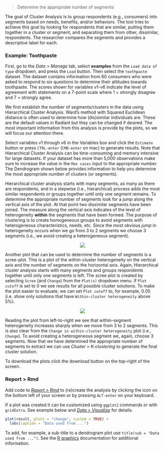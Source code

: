 > Determine the appropriate number of segments

The goal of Cluster Analysis is to group respondents (e.g., consumers) into segments based on needs, benefits, and/or behaviors. The tool tries to achieve this goal by looking for respondents that are similar, putting them together in a cluster or segment, and separating them from other, dissimilar, respondents. The researcher compares the segments and provides a descriptive label for each.

### Example: Toothpaste

First, go to the _Data > Manage_ tab, select **examples** from the `Load data of type` dropdown, and press the `Load` button. Then select the `toothpaste` dataset. The dataset contains information from 60 consumers who were asked to respond to six questions to determine their attitudes towards toothpaste. The scores shown for variables v1-v6 indicate the level of agreement with statements on a 7-point scale where 1 = strongly disagree and 7 = strongly agree.

We first establish the number of segments/clusters in the data using Hierarchical Cluster Analysis. Ward’s method with Squared Euclidean distance is often used to determine how (dis)similar individuals are. These are the default values in Radiant but they can be changed if desired. The most important information from this analysis is provide by the plots, so we will focus our attention there.

Select variables v1 through v6 in the Variables box and click the `Estimate` button or press `CTRL-enter` (`CMD-enter` on mac) to generate results. Note that Hierarchical Cluster Analysis can be time-consuming and memory intensive for large datasets. If your dataset has more than 5,000 observations make sure to increase the value in the `Max cases` input to the appropriate number. The Dendrogram shown below provides information to help you determine the most appropriate number of clusters (or segments).

Hierarchical cluster analysis starts with many segments, as many as there are respondents, and in a stepwise (i.e., hierarchical) process adds the most similar respondents or groups together until only one segment remains. To determine the appropriate number of segments look for a _jump_ along the vertical axis of the plot. At that point two dissimilar segments have been joined. The measure along the vertical axis indicates of the level of heterogeneity **within** the segments that have been formed. The purpose of clustering is to create homogeneous groups to avoid segments with heterogeneous characteristics, needs, etc. Since the most obvious _jump_ in heterogeneity occurs when we go from 3 to 2 segments we choose 3 segments (i.e., we avoid creating a heterogeneous segment).

<p align="center"><img src="https://radiant-rstats.github.io/docs/multivariate/figures_multivariate//hclus_dendro.png"></p>

Another plot that can be used to determine the number of segments is a scree-plot. This is a plot of the within-cluster heterogeneity on the vertical axis and the number of segments on the horizontal axis. Again, Hierarchical cluster analysis starts with many segments and groups respondents together until only one segments is left. The scree plot is created by selecting `Scree` (and `Change`) from the `Plot(s)` dropdown menu. If `Plot cutoff` is set to 0 we see results for all possible cluster solutions. To make the plot easier to evaluate, we can set `Plot cutoff` to, for example, 0.05 (i.e. show only solutions that have `Within-cluster heterogeneity` above 5%).

<p align="center"><img src="https://radiant-rstats.github.io/docs/multivariate/figures_multivariate//hclus_scree.png"></p>

Reading the plot from left-to-right we see that within-segment heterogeneity increases sharply when we move from 3 to 2 segments. This is also clear from the `Change in within-cluster heterogeneity` plot (i.e., `Change`). To avoid creating a heterogeneous segment we, again, choose 3 segments. Now that we have determined the appropriate number of segments to extract we can use _Cluster > K-clustering_ to generate the final cluster solution.

To download the plots click the download button on the top-right of the screen.

### Report > Rmd

Add code to <a href="https://radiant-rstats.github.io/docs/data/report.html" target="_blank">_Report > Rmd_</a> to (re)create the analysis by clicking the <i title="report results" class="fa fa-edit"></i> icon on the bottom left of your screen or by pressing `ALT-enter` on your keyboard. 

If a plot was created it can be customized using `ggplot2` commands or with `gridExtra`. See example below and <a href="https://radiant-rstats.github.io/docs/data/visualize.html" target="_blank">_Data > Visualize_</a> for details.

```r
plot(result, plots = "change", custom = TRUE) + 
  labs(caption = "Data used from ...")
```

To add, for example, a sub-title to a dendrogram plot use `title(sub = "Data used from ...")`. See the <a href="https://cran.r-project.org/doc/manuals/R-intro.html#Low_002dlevel-plotting-commands" target="_blank">R graphics</a> documentation for additional information.
